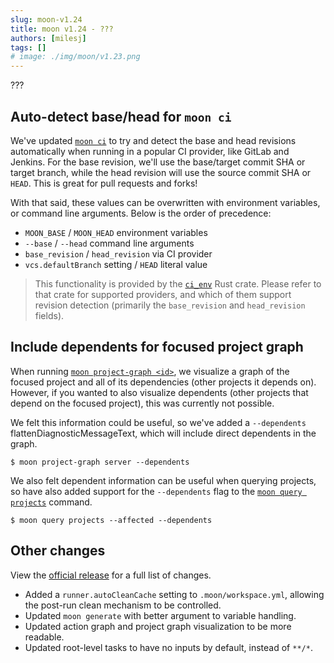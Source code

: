 ```yaml
---
slug: moon-v1.24
title: moon v1.24 - ???
authors: [milesj]
tags: []
# image: ./img/moon/v1.23.png
---
```


???

<!--truncate-->

## Auto-detect base/head for `moon ci`

We've updated [`moon ci`](/docs/commands/ci) to try and detect the base and head revisions
automatically when running in a popular CI provider, like GitLab and Jenkins. For the base revision,
we'll use the base/target commit SHA or target branch, while the head revision will use the source
commit SHA or `HEAD`. This is great for pull requests and forks!

With that said, these values can be overwritten with environment variables, or command line
arguments. Below is the order of precedence:

- `MOON_BASE` / `MOON_HEAD` environment variables
- `--base` / `--head` command line arguments
- `base_revision` / `head_revision` via CI provider
- `vcs.defaultBranch` setting / `HEAD` literal value

> This functionality is provided by the [`ci_env`](https://github.com/milesj/rust-cicd-env) Rust
> crate. Please refer to that crate for supported providers, and which of them support revision
> detection (primarily the `base_revision` and `head_revision` fields).

## Include dependents for focused project graph

When running [`moon project-graph <id>`](/docs/commands/project-graph), we visualize a graph of the
focused project and all of its dependencies (other projects it depends on). However, if you wanted
to also visualize dependents (other projects that depend on the focused project), this was currently
not possible.

We felt this information could be useful, so we've added a `--dependents`
flattenDiagnosticMessageText, which will include direct dependents in the graph.

```shell
$ moon project-graph server --dependents
```

We also felt dependent information can be useful when querying projects, so have also added support
for the `--dependents` flag to the [`moon query projects`](/docs/commands/query/projects) command.

```shell
$ moon query projects --affected --dependents
```

## Other changes

View the [official release](https://github.com/moonrepo/moon/releases/tag/v1.24.0) for a full list
of changes.

- Added a `runner.autoCleanCache` setting to `.moon/workspace.yml`, allowing the post-run clean
  mechanism to be controlled.
- Updated `moon generate` with better argument to variable handling.
- Updated action graph and project graph visualization to be more readable.
- Updated root-level tasks to have no inputs by default, instead of `**/*`.
